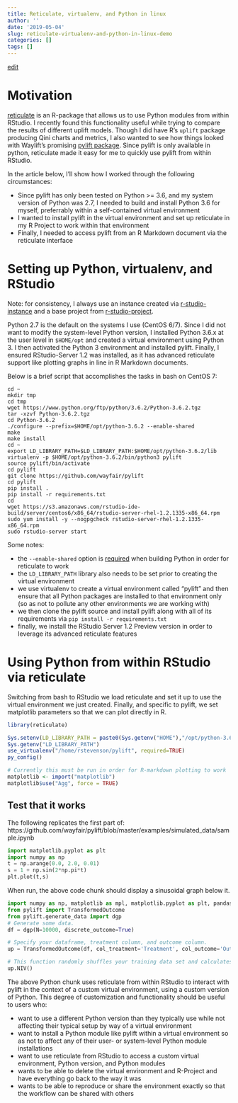 ```yaml
---
title: Reticulate, virtualenv, and Python in linux
author: ''
date: '2019-05-04'
slug: reticulate-virtualenv-and-python-in-linux-demo
categories: []
tags: []
---
```



[edit](https://github.com/ras44/blog/edit/master/content/post/2019-05-04-reticulate-virtualenv-and-python-in-linux-demo.Rmd)

# Motivation
[reticulate](https://rstudio.github.io/reticulate/) is an R-package that allows us to use Python modules from within RStudio.  I recently found this functionality useful while trying to compare the results of different uplift models.  Though I did have R's `uplift` package producing Qini charts and metrics, I also wanted to see how things looked with Waylift's promising [pylift package](https://github.com/wayfair/pylift).  Since pylift is only available in python, reticulate made it easy for me to quickly use pylift from within RStudio.

In the article below, I'll show how I worked through the following circumstances:

- Since pylift has only been tested on Python >= 3.6, and my system version of Python was 2.7, I needed to build and install Python 3.6 for myself, preferrably within a self-contained virtual environment
- I wanted to install pylift in the virtual environment and set up reticulate in my R Project to work within that environment
- Finally, I needed to access pylift from an R Markdown document via the reticulate interface


# Setting up Python, virtualenv, and RStudio
Note: for consistency, I always use an instance created via [r-studio-instance](https://github.com/ras44/rstudio-instance) and a base project from [r-studio-project](https://github.com/ras44/rstudio-instance).

Python 2.7 is the default on the systems I use (CentOS 6/7).  Since I did not want to modify the system-level Python version, I installed Python 3.6.x at the user level in `$HOME/opt` and created a virtual environment using Python 3.  I then activated the Python 3 environment and installed pylift.  Finally, I ensured RStudio-Server 1.2 was installed, as it has advanced reticulate support like plotting graphs in line in R Markdown documents.

Below is a brief script that accomplishes the tasks in bash on CentOS 7:

```
cd ~
mkdir tmp
cd tmp
wget https://www.python.org/ftp/python/3.6.2/Python-3.6.2.tgz
tar -xzvf Python-3.6.2.tgz
cd Python-3.6.2
./configure --prefix=$HOME/opt/python-3.6.2 --enable-shared
make
make install
cd ~
export LD_LIBRARY_PATH=$LD_LIBRARY_PATH:$HOME/opt/python-3.6.2/lib
virtualenv -p $HOME/opt/python-3.6.2/bin/python3 pylift
source pylift/bin/activate
cd pylift
git clone https://github.com/wayfair/pylift
cd pylift
pip install .
pip install -r requirements.txt
cd
wget https://s3.amazonaws.com/rstudio-ide-build/server/centos6/x86_64/rstudio-server-rhel-1.2.1335-x86_64.rpm
sudo yum install -y --nogpgcheck rstudio-server-rhel-1.2.1335-x86_64.rpm
sudo rstudio-server start
```

Some notes:

- the `--enable-shared` option is [required](https://github.com/rstudio/reticulate/issues/138) when building Python in order for reticulate to work
- the `LD_LIBRARY_PATH` library also needs to be set prior to creating the virtual environment
- we use virtualenv to create a virtual environment called "pylift" and then ensure that all Python packages are installed to that environment only (so as not to pollute any other environments we are working with)
- we then clone the pylift source and install pylift along with all of its requirements via `pip install -r requirements.txt`
- finally, we install the RStudio Server 1.2 Preview version in order to leverage its advanced reticulate features


# Using Python from within RStudio via reticulate

Switching from bash to RStudio we load reticulate and set it up to use the virtual environment we just created.  Finally, and specific to pylift, we set matplotlib parameters so that we can plot directly in R.


```r
library(reticulate)

Sys.setenv(LD_LIBRARY_PATH = paste0(Sys.getenv("HOME"),"/opt/python-3.6.2/lib"))
Sys.getenv("LD_LIBRARY_PATH")
use_virtualenv("/home/rstevenson/pylift", required=TRUE)
py_config()

# Currently this must be run in order for R-markdown plotting to work
matplotlib <- import("matplotlib")
matplotlib$use("Agg", force = TRUE)
```

## Test that it works
The following replicates the first part of: https://github.com/wayfair/pylift/blob/master/examples/simulated_data/sample.ipynb

```python
import matplotlib.pyplot as plt
import numpy as np
t = np.arange(0.0, 2.0, 0.01)
s = 1 + np.sin(2*np.pi*t)
plt.plot(t,s)
```
When run, the above code chunk should display a sinusoidal graph below it.


```python
import numpy as np, matplotlib as mpl, matplotlib.pyplot as plt, pandas as pd
from pylift import TransformedOutcome
from pylift.generate_data import dgp
# Generate some data.
df = dgp(N=10000, discrete_outcome=True)

# Specify your dataframe, treatment column, and outcome column.
up = TransformedOutcome(df, col_treatment='Treatment', col_outcome='Outcome', stratify=df['Treatment'])

# This function randomly shuffles your training data set and calculates net information value.
up.NIV()
```

The above Python chunk uses reticulate from within RStudio to interact with pylift in the context of a custom virtual environment, using a custom version of Python.  This degree of customization and functionality should be useful to users who:

- want to use a different Python version than they typically use while not affecting their typical setup by way of a virtual environment
- want to install a Python module like pylift within a virtual environment so as not to affect any of their user- or system-level Python module installations
- want to use reticulate from RStudio to access a custom virtual environment, Python version, and Python modules
- wants to be able to delete the virtual environment and R-Project and have everything go back to the way it was
- wants to be able to reproduce or share the environment exactly so that the workflow can be shared with others
